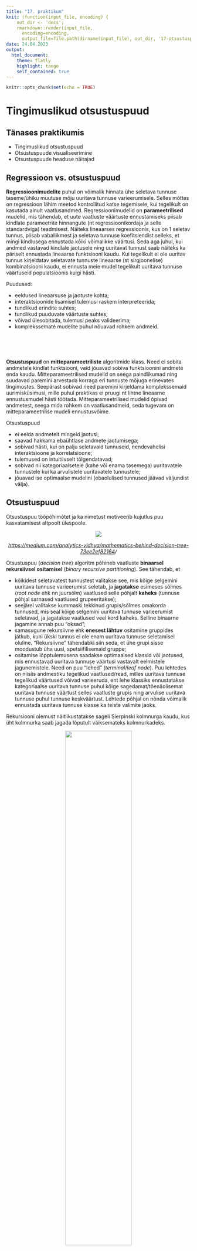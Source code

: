 ```yaml
---
title: "17. praktikum"
knit: (function(input_file, encoding) {
    out_dir <- 'docs';
    rmarkdown::render(input_file,
      encoding=encoding,
      output_file=file.path(dirname(input_file), out_dir, '17-otsustuspuud.html'))})
date: 24.04.2023
output: 
  html_document:
    theme: flatly
    highlight: tango
    self_contained: true
---
```


```r
knitr::opts_chunk$set(echo = TRUE)
```

# Tingimuslikud otsustuspuud {.tabset .tabset-pills}

## Tänases praktikumis
- Tingimuslikud otsustuspuud
- Otsustuspuude visualiseerimine  
- Otsustuspuude headuse näitajad  



## Regressioon vs. otsustuspuud 

**Regressioonimudelite** puhul on võimalik hinnata ühe seletava tunnuse taseme/ühiku muutuse mõju uuritava tunnuse varieerumisele. Selles mõttes on regressioon lähim meetod kontrollitud katse tegemisele, kui tegelikult on kasutada ainult vaatlusandmed. Regressioonimudelid on **parameetrilised** mudelid, mis tähendab, et uute vaatluste väärtuste ennustamiseks piisab kindlate parameetrite hinnangute (nt regressioonikordaja ja selle standardviga) teadmisest. Näiteks lineaarses regressioonis, kus on 1 seletav tunnus, piisab vabaliikmest ja seletava tunnuse koefitsiendist selleks, et mingi kindlusega ennustada kõiki võimalikke väärtusi. Seda aga juhul, kui andmed vastavad kindlale jaotusele ning uuritavat tunnust saab näiteks ka päriselt ennustada lineaarse funktsiooni kaudu. Kui tegelikult ei ole uuritav tunnus kirjeldatav seletavate tunnuste lineaarse (st sirgjoonelise) kombinatsiooni kaudu, ei ennusta meie mudel tegelikult uuritava tunnuse väärtuseid populatsioonis kuigi hästi.  


Puudused:  

- eeldused lineaarsuse ja jaotuste kohta;  
- interaktsioonide lisamisel tulemusi raskem interpreteerida;  
- tundlikud erindite suhtes;  
- tundlikud puuduvate väärtuste suhtes;  
- võivad ülesobitada, tulemusi peaks valideerima;  
- komplekssemate mudelite puhul nõuavad rohkem andmeid.   

<br>  
<br>  

**Otsustuspuud** on **mitteparameetriliste** algoritmide klass. Need ei sobita andmetele kindlat funktsiooni, vaid jõuavad sobiva funktsioonini andmete enda kaudu. Mitteparameetrilised mudelid on seega paindlikumad ning suudavad paremini arvestada korraga eri tunnuste mõjuga erinevates tingimustes. Seepärast sobivad need paremini kirjeldama komplekssemaid uurimisküsimusi, mille puhul praktikas ei pruugi nt lihtne lineaarne ennustusmudel hästi töötada. Mitteparameetrilised mudelid õpivad andmetest, seega mida rohkem on vaatlusandmeid, seda tugevam on mitteparameetrilise mudeli ennustusvõime. 

Otsustuspuud   

- ei eelda andmetelt mingeid jaotusi;  
- saavad hakkama ebaühtlase andmete jaotumisega;  
- sobivad hästi, kui on palju seletavaid tunnuseid, nendevahelisi interaktsioone ja korrelatsioone;  
- tulemused on intuitiivselt tõlgendatavad;  
- sobivad nii kategoriaalsetele (kahe või enama tasemega) uuritavatele tunnustele kui ka arvulistele uuritavatele tunnustele;  
- jõuavad ise optimaalse mudelini (ebaolulised tunnused jäävad väljundist välja).  



## Otsustuspuud

Otsustuspuu tööpõhimõtet ja ka nimetust motiveerib kujutlus puu kasvatamisest altpoolt ülespoole.

<center>
![](imgs/tree.png)
<p><i>[https://medium.com/analytics-vidhya/mathematics-behind-decision-tree-73ee2ef82164](https://medium.com/analytics-vidhya/mathematics-behind-decision-tree-73ee2ef82164)/</i></p>
</center>


Otsustuspuu (*decision tree*) algoritm põhineb vaatluste **binaarsel rekursiivsel ositamisel** (*binary recursive partitioning*). See tähendab, et  

- kõikidest seletavatest tunnustest valitakse see, mis kõige selgemini uuritava tunnuse varieerumist seletab, ja **jagatakse** esimeses sõlmes (*root node* ehk nn juursõlm) vaatlused selle põhjalt **kaheks** (tunnuse põhjal sarnased vaatlused grupeeritakse);   
- seejärel valitakse kummaski tekkinud grupis/sõlmes omakorda tunnused, mis seal kõige selgemini uuritava tunnuse varieerumist seletavad, ja jagatakse vaatlused veel kord kaheks. Selline binaarne jagamine annab puu "oksad";  
- samasugune rekursiivne ehk **enesest lähtuv** ositamine gruppides jätkub, kuni ükski tunnus ei ole enam uuritava tunnuse seletamisel oluline. "Rekursiivne" tähendabki siin seda, et ühe grupi sisse moodustub üha uusi, spetsiifilisemaid gruppe;   
- ositamise lõpptulemusena saadakse optimaalsed klassid või jaotused, mis ennustavad uuritava tunnuse väärtusi vastavalt eelmistele jagunemistele. Need on puu "lehed" (*terminal/leaf node*). Puu lehtedes on niisiis andmestiku tegelikud vaatlused/read, milles uuritava tunnuse tegelikud väärtused võivad varieeruda, ent lehe klassiks ennustatakse kategoriaalse uuritava tunnuse puhul kõige sagedamat/tõenäolisemat uuritava tunnuse väärtust selles vaatluste grupis ning arvulise uuritava tunnuse puhul tunnuse keskväärtust. Lehtede põhjal on nõnda võimalik ennustada uuritava tunnuse klasse ka teiste valimite jaoks.      


Rekursiooni olemust näitlikustatakse sageli Sierpinski kolmnurga kaudu, kus üht kolmnurka saab jagada lõputult väiksemateks kolmnurkadeks. 

<center>
![](imgs/Siepinski1D960.gif){width=60%}
<p><i>Sierpinski kolmnurk</i></p>
</center>


Otsustuspuid on eriti viimase 10 aasta jooksul kasutatud palju ka keeleteaduses. Näiteks uurisid [Ruutma jt (2016)](https://keeljakirjandus.ee/ee/archives/25305) otsustuspuude abil, millest võiks sõltuda eesti murretes see, kas kaassõnad *läbi*, *mööda*, *vastu*, *üle* ja *ümber* paiknevad nimisõna ees (nt *ümber järve*) või järel (*kahe kilo ümber*).  

![](imgs/ruutmaetal.jpg){width=60%}

Nad leidsid näiteks, et kui suhe, mida kaassõnafraas väljendab, märgib mingit *mõõdet* ehk kvantiteeti või ligikaudsust (*ta oli siis juba __seitsmekümne aasta ümber__*), kasutatakse kaassõna *ümber* eeskätt nimisõna järel, tagasõna ehk postpositsioonina.  
Kui aga kaassõnafraas väljendab konkreetset ruumisuhet, sõltub kaassõna asend sellest, kas nimisõna, millega see koos esineb, viitab elusale või elutule referendile. Elusatega kasutatakse samuti pigem tagasõna (nt *loomad jooksid __mu ümber__*), elututega pigem eessõna (nt *need pandi __ümber vankri__*).  


## CART

Otsustuspuude algoritmides on üht-teist erinevat, nt selles osas, mida kasutatakse vaatluste jagamise kriteerumina.   
Tuntuim algoritm on ilmselt **CART** (*Classification and Regression Tree*). CART-mudelid jagunevad  
  
- **regressioonipuudeks** (*regression tree*)  
  + uuritav tunnus on arvuline;  
  + jagunemise aluseks olevad seletavad tunnused ja konkreetsed jagunemiskohad valitakse nn minimaalse ruutvigade summa järgi **sum((y-f)^2^)**, kus *y* on uuritava tunnuse tegelik väärtus mingil andmestiku real ja *f* mingisse ühte puu lehte sattuvate vaatluste keskmine. Mida väiksem on binaarse jagunemise käigus tekkivate gruppide vaatluste erinevus gruppide keskmistest, seda parem;   
- **klassifitseerimispuudeks** (*classification tree*)  
  + uuritav tunnus on kategoriaalne;  
  + jagunemiste määramiseks minimeeritakse nn Gini indeksit, mis näitab kui "puhas" mingi leht on ehk kui erinevad tegelikud väärtused mingi ühe ennustatud klassi alla grupeeritakse. Kui indeks on 0, siis on leht täiesti puhas ehk mingisse lõpusõlme ennustatakse ainult ühesuguseid uuritava tunnuse väärtuseid. Kui mingis lehes/lõpusõlmes on võrdselt uuritava tunnuse kõiki väärtuseid, siis on leht ebapuhas. Gini indeksi leidmiseks lahutatakse 1-st 1. väärtuse osakaal ruudus + 2. väärtuse osakaal ruudus + … + N-nda väärtuse osakaal ruudus. Näiteks kui uuritaval tunnusel on kaks klassi, mis esinevad lõpusõlmes võrdse tõenäosusega, siis on ühe sõlme Gini indeks `1-(0.5^2 + 0.5^2)=0.5`. Kolme klassi puhul oleks siis Gini indeks `1-((1/3)^2+(1/3)^2+(1/3)^2)=0.67`, nelja klassi puhul `1-((1/4)^2+(1/4)^2+(1/4)^2+(1/4)^2)=0.75` jne. Kui sõlme jääb näiteks kahest uuritava tunnuse klassist ainult üks, siis on Gini indeks `1-(1^2+0^2)=0`.  
  

```r
library(rpart)
cu <- rpart::cu.summary
fit <- rpart(Mileage~Price + Country + Reliability + Type, method="anova", data=cu.summary)
plot(fit, uniform=TRUE, main="Regression Tree for Mileage", margin = 1/8)
text(fit, use.n=TRUE, all=TRUE, cex=.8, pretty = T)
```

Näites seletatakse USA 1990. aasta andmetel seda, mitu miili ühe galloni kütusega sõita saab (arvuline tunnus) vastavalt auto hinnale, tüübile, valmistamisriigile, usaldusväärsusele. Keskmine näitaja on 24.58 miili galloni kohta (kasutatud 60 auto andmeid). Kõrgeim väärtus (32.08) on ennustatud nt odavamatele kui 9446 dollarit maksvatele autodele (neid on 12), kallimatel autodel (neid on 48) hakkab omakorda mängima see, mis tüüpi auto on: väikeste autodega saab rohkem sõita kui suurtega.  

```r
kyph <- rpart::kyphosis
fit <- rpart(Kyphosis ~ Age + Number + Start, method="class", data=kyphosis)
plot(fit, uniform=TRUE, main="Classification Tree for Kyphosis", margin = 1/8)
text(fit, use.n=TRUE, all=TRUE, cex=.9)
```

Selles näites omakorda seletatakse küfoosi (lülisamba kõverdumine) olemasolu lapspatsientidel pärast korrigeerivat operatsiooni sõltuvalt patsiendi vanusest operatsiooni tegemise ajal (kuudes), selgroolülide arvust, mida operatsioon puudutas, ning sellest, mitmendast selgroolülist alates operatsiooni tehti. Patsientidest 17 oli küfoos ka pärast operatsiooni ja 64-l ei olnud (seepärast ennustatakse kogu valimile pigem klassi *absent*). Kui kõige ülemise lüli järjekorranumber, mida operatsioon puudutas, oli 8 või väiksem (mudel käsitleb seda pideva tunnusena ja seepärast lubab ka väärtust 8.5), jäi küfoos pigem alles (8-l lapsel puudu, 11-l olemas). Kui alustati sellest altpoolt (eriti kui altpoolt kui 14. lüli), siis saadi haigusest pigem lahti, ehkki rolli mängis ka see, mis vanuses operatsioon tehti.      

<center>
<p><i>https://www.statmethods.net/advstats/cart.html</i></p>
<p><i>Vaata andmestikke `install.packages("rpart")`, `rpart::cu.summary`</i> ja <i>`rpart::kyphosis`.</i></p>
</center>


Probleeme klassikaliste otsustuspuu algoritmidega:  

- Võivad kergesti **ülesobitada** ja jaguneda nii kaua, kuni puu vastab igale andmestiku nüansile. See tähendab aga ka, et need mudelid pole enam hästi üldistatavad mõne teise valimi jaoks. Selle vältimiseks peaks puid **"trimmima"** (ingl *pruning*).   
  + Eeltrimmimise puhul tuleb enne puu kasvatamist teha mõned otsused, nt otsustada, et on mingi kindel arv lehti, mis puul võib lõpuks olla, või et igas lehes peab olema kindel hulk vaatlusi. Samuti võib otsustada, et lõpetame puu kasvatamise, kui mingi tingimus on saavutatud, nt kui kõik vaatlused igas lehes on samast klassist.   
  + Järeltrimmimise puhul vaadatakse, kas mingid alamjagunemised puus annavad kokkuvõttes paremaid tulemusi, kui see, kui asendada need lihtsalt lehega, kus on arvulise uuritava tunnuse puhul tunnuse keskväärtus või kategoriaalse uuritava tunnuse puhul selle sagedasem tase/klass.   
- Kalduvad sõlmedes **eelistama tunnuseid**, mis viiksid võimalikult suure puuni, st arvulisi tunnuseid ja selliseid kategoriaalseid tunnuseid, millel on rohkem tasemeid, sest need annavad justkui rohkem infot.  


## Tingimuslik otsustuspuu

R-is on puumudelite tegemiseks erinevate algoritmidega paketid `rpart`, `tree`, `maptree`, `party`, `partykit` jt.  

Meie vaatame lähemalt natuke uuemat **tingimusliku otsustuspuu** algoritmi (*conditional inference tree*), mis kasutab sõlmedes ositamise alusena *p*-väärtusi (mitte nt mõnd informatsioonikriteeriumit, nagu Gini-indeks). Seletavate tunnuste valik ei ole kallutatud ja puud ei ole ülesobitamise hirmus vaja trimmida. Edaspidi viitame otsustuspuu nimetusega just tingimuslikule otsustuspuule.  


Kasutame siin paketti `partykit` ja selle funktsiooni `ctree()` (loe dokumentatsiooni [siit](https://cran.r-project.org/web/packages/partykit/vignettes/ctree.pdf) või [siit](https://cran.r-project.org/web/packages/partykit/partykit.pdf)). `partykit` on paketi `party` edasiarendus koos lisavõimalustega visualiseerimiseks.    

```r
# Installi ja laadi pakett

# install.packages("partykit")
library(partykit)
```

## Näide 1: kategoriaalne uuritav tunnus

Võtame sama andmestiku `ade_peal.csv`, millel tegime logistilise regressiooni mudelit ning mudeldame nüüd andmestikku otsustuspuude kaudu.

```r
ade_peal <- read.delim("data/ade_peal.csv", encoding = "UTF-8", stringsAsFactors = TRUE)
ade <- ade_peal[ade_peal$cx == "ade",] # ainult alalütleva käände andmed
peal <- ade_peal[ade_peal$cx == "peal",] # ainult peal-kaassõna andmed

set.seed(1) # seeme juhusliku valiku tegemise korratavuseks
juh_id <- sample(x = 1:nrow(peal), # võta ridadelt 1 kuni 1310 juhuslik valim,
                 size = nrow(ade), # mille suurus oleks sama, mis ade-andmestikul
                 replace = F) # ära korda ühtegi vaatlust

peal_juhuvalim <- peal[juh_id,] # võta peal-andmestikust ainult juhuslikult valitud read
dat <- droplevels(rbind(ade, peal_juhuvalim)) # liida kaks andmestikku ridupidi uuesti kokku
```


```r
library(partykit)

# Teeme puumudeli
puu1 <- ctree(cx ~ TR_liik + tegusõna_klass + LM_mobiilsus + LM_komplekssus + LM_pikkus_log + sõnajärg + murderühm, 
              data = dat)

# Visualiseerime mudelit
plot(puu1)
```

Vaikimisi sätetega tehakse üsna keerukas puu. Saame paremini sõlmi eraldi vaadata.

```r
plot(puu1[3]) # 3. sõlmest (vasakul sõlm murderühm) edasi jagunemine 
plot(puu1[2]) # 2. sõlmest (vasakul sõlm TR_liik) edasi jagunemine
```


Võime aga lihtsama tõlgendamise eesmärgil siin puud ka veidi trimmida. Sellega vähendame mudeli täpsust, aga samas vähendame ka ülesobitamise võimalust. Lisame funktsiooni argumendi `minbucket = 200`, millega ütleme, et igas lehes peab olema vähemalt 200 vaatlust (vaikimisi on `minbucket` 7). Ütleme ka argumendiga `alpha = 0.01`, et 1. tüüpi vea tegemise võimalus sõlmedes (tunnuse alusel jagatakse andmeid edasi, ehkki tegelikult on seletava ja uuritava tunnuse vaheline seos juhuslik) võiks olla ainult 1%, ehk olulisusnivoo α = 0,05 asemel kasutame nivood α = 0,01.

```r
puu2 <- ctree(cx ~ TR_liik + tegusõna_klass + LM_mobiilsus + LM_komplekssus + LM_pikkus_log + sõnajärg + murderühm, 
              data = dat,
              control = ctree_control(minbucket = 200, alpha = 0.01))
plot(puu2)
```

- Näeme, et kõige esimese jagunemise jaoks valitakse tunnus **`LM_mobiilsus`**, mis jagab vaatlused kahte klassi selle põhjal, kas kohasõna on liigutatav või staatiline. Enamasti on esimese jagunemise jaoks valitud tunnus üks uuritava tunnusega kõige tugevamalt seotud tunnustest, samas mitte tingimata ise see ainuke tugevasti seotud tunnus.    
- Järgmise jagunemise jaoks on grupis "liigutatav" valitud tunnus **`TR_liik`** (asesõna ja verbifraas eristuvad *peal*-konstruktsiooni kasutuses liigutatavate kohasõnadega nimisõnafraasist) ning grupis "staatiline" tunnus **`murderühm`** (eristuvad vaatlused, mis tulevad Kesk- või Lõuna-murderühma kõnelejatelt, ja vaatlused, mis tulevad Ranniku- või Saarte-murderühma kõnelejatelt).  
- Nendes gruppides enam rohkem jagunemisi ei ole. Kõige all on esitatud puu "lehed", mis vaikimisi kuvavad uuritava tunnuse klasside/tasemete esinemise tõenäosused. Näiteks vaatlustele, mille puhul kohasõna on liigutatav ja trajektori (selle, mis millegi peal asub) fraasiliik asesõna või verbifraas (`Node 3`), ennustatakse *peal*-konstruktsiooni esinemise tõenäosuseks ~0.8 ja mitte-esinemise tõenäosuseks ~0.2. Siia vaatluste gruppi kuulub 250 vaatlust (`n = 250`). Kuna *peal* esinemise tõenäosus on suurem kui selle mitte-esinemise tõenäosus, on nendele vaatlustele ennustatud `cx` **klass** "peal".
 

Kokku on puul 7 sõlme (lehed kaasa arvatud). Nende info on mudelis listide kujul.

```r
# Info puu kohta
str(puu2, max.level = 1)

# 1. sõlme info: LM_mobiilsus = "liigutatav" ja LM_mobiilsus = "staatiline"
# See näitab terve puu jagunemisi
# Sama, mis lihtsalt puu2
puu2[[1]]

# 7. sõlme info: paremalt 1. lõpuleht
puu2[[7]]

# 6. sõlme info: paremalt 2. lõpuleht
puu2[[6]]
```

Iga sõlme/jagunemise kohta näeme niisiis 

- selle numbrit,  
- edasisi jagunemisi (kui on),  
- lõpusõlmedesse/lehtedesse ennustatud klasse (vastavalt sellele, milline uuritava tunnuse tase esineb kõige suurema tõenäosusega),  
- vaatluste arvu lõpusõlmedes/klassides (`n`)   
- ning ennustatud klassi veaprotsenti (`err`) ehk nende vaatluste osakaalu, mis jäävad vähemusse. Ehk kui nt 6. sõlme (lõpulehe) ennustatud klass on "ade" ning err = 49.4%, on järelikult sellesse lehte jagatud tegelike vaatluste hulgas "peal" osakaal 0.494 ja "ade" osakaal seega 0.506. See leht ei ole niisiis kuigi stabiilne.

Kui vaatame nüüd uuesti üldpilti, siis näeme, et liigutatavate kohtade hulgas (`LM_mobiilsus = "liigutatav"`) on *peal*-konstruktsiooni esinemise tõenäosus keskmiselt suurem kui staatiliste kohtade hulgas (`LM_mobiilsus = "staatiline"`), ent *peal*-konstruktsiooni esinemist mõjutavad kummaski rühmas veel muud tegurid, mis esinemise tõenäosust tõstavad või langetavad.

Vaatame lähemalt näiteks 1) konteksti, kus *peal*-konstruktsiooni esinemise tõenäosus on kõige suurem (`Node 3`), ning 2) konteksti, kus see on kõige väiksem (`Node 7`).  

**1) _peal_ esinemise tõenäosus on kõige suurem** (79.4%) kontekstis, kus  

- kohasõna viitab liigutatavale objektile (nt *laud*),
- trajektor on kas asesõna (*see*) või verbifraas (nt *tantsitakse*).  

```r
puu2[[3]]
# näiteks "tantsitakse laua peal"
```

Vaatame, kas andmestikus nendele tunnustele vastavate vaatluste arv klapib.  
```r
library(tidyverse)
dat %>%
  filter(LM_mobiilsus == "liigutatav",
         TR_liik %in% c("asesõna", "verbifraas")) %>%
  nrow()

```


**2) _peal_ esinemise tõenäosus on kõige väiksem** (24%) kontekstis, kus  

- kohasõna viitab staatilisele objektile (nt *heinamaa*),  
- kõneleja on Ranniku- või Saarte-murderühma kõneleja.  

```r
puu2[[7]]
# näiteks "lehm on heinamaal"
```

Vaatame, kas andmestikus nendele tunnustele vastavate vaatluste arv klapib.  
```r
dat %>%
  filter(LM_mobiilsus == "staatiline",
         murderühm %in% c("Ranniku", "Saarte")) %>%
  nrow()
```


Igas sõlmes võistleb jagunemise tekitamiseks omavahel mitu seletavat tunnust, mille hulgast valitakse *p*-väärtuse alusel ainult 1. Seda, mis tunnused veel sõlmedes kandideerisid, saab vaadata käsuga `sctest.constparty()`.

```r
# Kõikide sõlmede jagunemised
# sctest.constparty(puu2)

# 1. sõlme jagunemine
sctest.constparty(puu2)[1]
```


Selline info võib olla informatiivne siis, kui sõlme valitud seletav tunnus oli ainult õige natuke parem kui mõni teine tunnus, mida jagunemiseks ei valitud.
Esimese sõlme jagunemises näeme, et kõik tunnused peale trajektori liigi (!), kohafraasi pikkuse ja sõnajärje on uuritava tunnusega statistiliselt oluliselt seotud, ent kohasõna mobiilsuse *p*-väärtus oli mitu korda väiksem kui teiste tunnuste *p*-väärtused, seega valiti see esimese jagunemise aluseks. Mida allapoole puus aga liigume, seda väiksemaks jääb jagunemiseks sobivate tunnuste valik.  
Seda, mis statistikut tunnustevahelise seose hindamiseks kasutatakse, sõltub sellest, mis tüüpi (arvuline/kategoriaalne) on seletav tunnus ja mis tüüpi on uuritav tunnus. Loe soovi korral rohkem nt [siit](https://stats.stackexchange.com/questions/144143/what-is-the-test-statistics-used-for-a-conditional-inference-regression-tree).

Miks siis see `TR_liik` ikkagi siin puus 2. sõlmes oluliseks osutus, kui ta uuritava tunnuse varieerumisega 1. sõlmes individuaalselt üldse seotud ei ole ning osutus ebaoluliseks ka regressioonis?  

```r
sctest.constparty(puu2)[2]
```

Puumudelid töötavad n-ö lokaalselt, st iga järgmist olulist tunnust otsitakse eelnevate jagunemiste põhjal saadud gruppides, mitte enam tervest andmestikust. Regressioon jällegi hindab mõjusid n-ö globaalselt, fikseerides küll mingi kindla võrdluskonteksti, ent hinnates kõiki parameetreid sellesama konteksti suhtes.
Nõnda on puumudelid peamõjude tuvastamisel pisut kehvemad kui regressioonimudelid (näiteks ei saa me siit kuskilt teada, et tegelikult on ka kohafraasi komplekssus tugevalt *peal*- ja käändekonstruktsiooni varieerumisega seotud). Samas võimaldavad need hõlpsamalt leida ning visualiseerida interaktsioone ning tähele tuleb siinjuures panna ka, milliste parameetritega puu oleme ehitanud. Kui lubame näiteks, et lõpusõlmes võib olla ka ainult 50 vaatlust, et minna arvesse kui uuritava tunnuse suhtes teistest erinev vaatluste klass, leiame jooniselt jälle ka kohasõna komplekssuse, mis mängib olulisemat rolli Kesk- ja Lõuna-murderühma staatiliste kohasõnadega.  

```r
plot(ctree(cx ~ TR_liik + tegusõna_klass + LM_mobiilsus + LM_komplekssus + LM_pikkus_log + sõnajärg + murderühm, 
              data = dat,
              control = ctree_control(minbucket = 50, alpha = 0.01)))
```



## Näide 2: arvuline uuritav tunnus

Ehkki otsustuspuude kasutamine on tavalisem klassifitseerimisprobleemide puhul, saab seda küllalt edukalt kasutada ka regressiooniülesannetes, st mingi arvulise uuritava tunnuse keskväärtuse ennustamise jaoks.

Uurime näiteks puumudelitega uuesti kõigepealt seda, kas sõna äratundmiseks kuluv aeg sõltub sõna pikkusest ja sagedusest.

### Reaktsiooniaeg

```r
ldt <- read.csv("data/ldt.csv")
puu3 <- ctree(Mean_RT ~ Length + Freq, 
              data = ldt)
plot(puu3)
```

Regressioonipuu visuaalne väljund (vaikimisi karpdiagramm) annab iga lõpliku sõlme kohta uuritava tunnuse ennustatud kvartiiljaotuse selles sõlmes.  

Näeme, et reaktsiooniaega mõjutab eeskätt sõna pikkus: kui sõna on pikem kui 10 tähemärki, siis on reaktsiooniaeg pikem kui siis, kui sõna pikkus on kuni 10 tähemärki. Lühemate sõnade puhul jällegi tekib erinevus lühikeste (<= 7 tm) ja keskmise pikkusega (>7 tm) sõnade vahel. Nendes gruppides omakorda hakkab rolli mängima sõna sagedus: mõlemal juhul on sagedamate sõnade äratundmiseks kuluv aeg lühem.

Mudelist saame kätte ka iga vaatluste grupi ennustatud keskväärtuse.
```r
# 9. sõlme info
puu3[[9]]
```

Arvuliste uuritavate tunnustega näitab iga lehe *n* endiselt sellesse rühma kuuluvate vaatluste arvu, ent *err* sedapuhku jääkide ruutude summat, mis mäletatavasti oli seotud üksikute vaatluste erinevusega grupi keskmisest.  
```r
# 10 tähemärgist pikemate sõnade reaktsiooniajad
(pikad_RT <- ldt[ldt$Length > 10,]$Mean_RT)

# 10 tähemärgist pikemate sõnade keskmine reaktsiooniaeg
(kesk <- mean(pikad_RT))

# Jääkide ruutude summa
sum((pikad_RT-kesk)^2)
```

Mida suurem on jääkide ruutude summa, seda erinevamad vaatlused sellesse lehte kuuluvad. Näiteks joonise järgi peaks olema sõlmes 8 jääkide ruutude summa väiksem, kuna karpdiagrammi kuju viitab sellele, et vaatlused on koondunud tihedamalt keskväärtuse ümber.

```r
puu3[[8]]
```

Konkreetne arv mõistagi sõltub sellest, mis ühikutes on uuritav tunnus. Näiteks kui teisendaksime reaktsiooniaja millisekunditest minutitesse, oleks sõlmede `err` väärtused peaaegu 0. 

```r
ldt %>%
  mutate(Mean_RT_min = Mean_RT/1000/60) %>%
  ctree(Mean_RT_min ~ Length + Freq, data = .)
```


### Häältesaak

Vaatame nüüd uuesti ka 2019. a valimiste andmeid.

```r
load("data/kandidaadid.RData")
puu4 <- ctree(haali_kokku ~ sugu + haridus + sodiaak, 
              data = kandidaadid, 
              subset = haridus != "Algharidus")
plot(puu4)
```

Kuna häältesaak on tugevalt madalamate väärtuste poole kaldu, siis on parem ka puumudelis kasutada logaritmitud uuritavat tunnust, et vähendada erandlikult palju hääli saanud kandidaatide mõju.

```r
puu5 <- ctree(log(haali_kokku) ~ sugu + haridus + sodiaak, 
              data = kandidaadid, 
              subset = haridus != "Algharidus")
plot(puu5)
```

Näeme, et kõrgharidusega kandidaatide seas statistiliselt olulist erinevust mees- ja naiskandidaatide häältesaagis ei olnud, aga kesk- ja põhiharidusega kandidaatide seas said naised keskmiselt pisut vähem hääli. Näeme siiski ka, et see erinevus ei ole väga suur. Kandidaadi tähtkuju häältesaagi puhul mingit rolli ei mängi.

```r
puu5
```


Teeme mõned seletavad tunnused juurde ja proovime neid ka mudelisse panna.  
```r
# Kas kandidaat kasutab meili?
kandidaadid$kasutab_meili <- as.factor(ifelse(grepl("@", kandidaadid$kontaktandmed), "jah", "ei"))

# Kui pikk on kandidaadi nimi
kandidaadid$nime_pikkus <- nchar(kandidaadid$nimi)

# Kui vana kandidaat on?
kandidaadid$vanus <- 2019 -as.numeric(substr(kandidaadid$sunniaeg, 1, 4))

puu6 <- ctree(log(haali_kokku) ~ sugu + haridus + sodiaak + kasutab_meili + 
                nime_pikkus + vanus, 
              data = kandidaadid, 
              subset = haridus != "Algharidus")
plot(puu6)
```

Ühelgi lisatud tunnusel ei ole kandidaadi saadud häälesaagiga puumudelis olulist seost.


**Ülesanne**: kontrolli, kas mõni vaadeldud tunnustest mõjutas logaritmitud häältesaaki 2023. aasta valimistel?  

```r
# loe kategoriaalsed tunnused sisse faktoritena
valimised <- read.delim("data/kandidaadid_2023.csv", stringsAsFactors = T)
valimised$kasutab_meili <- as.factor(ifelse(grepl("@", valimised$kontakt), "jah", "ei"))
valimised$nime_pikkus <- nchar(as.character(valimised$nimi))

names(valimised)
```



## Oluliste seoste puudumine

Vaatame veel, mis saab siis, kui ühelgi seletaval tunnusel ei ole uuritava tunnuse seletamisel olulist rolli.

```r
load("data/kysimustik_2023.RData")

# Kategoriaalne uuritav tunnus
puu7 <- ctree(lemmikloom ~ ., data = kysimustik)
plot(puu7)

# Arvuline uuritav tunnus
puu8 <- ctree(kaua_opid ~ kogemused_kvant + lemmikjook + kursuse_labimine, 
              data = kysimustik)
plot(puu8)
```

Sel juhul saame lihtsalt uuritava tunnuse jaotuse andmetes.


## Visualiseerimine

Pakett `partykit` pakub rea võimalusi otsustuspuude visualiseerimiseks. Vaatame neist paari.
Põhilised elemendid, mida graafikul saame modifitseerida, on

- `inner_panel`: puu sõlmed, kust jagatakse vaatlused mingi tunnuse alusel kaheks;  
- `terminal_panel`: puu lehed ehk mudeli lõpusõlmed, kus on klassid, tõenäosused jms.

Neid elemente saavad omakorda muuta erinevad `node`-funktsioonid, nt

- `node_inner()`: üldine sisemiste sõlmede modifitseerimise funktsioon  
- `node_terminal()`: üldine lõpusõlmede modifitseerimise funktsioon  
- `node_barplot()`: tulpdiagrammesitus kategoriaalse uuritava tunnuse klassidele
- `node_boxplot()`: karpdiagrammesitus arvulisele uuritavale tunnusele
- jne (vt lähemalt [siit](https://www.rdocumentation.org/packages/partykit/versions/1.2-5/topics/panelfunctions))


```r
# Teeme visualiseerimise näitlikustamiseks 
# ühe veidi rohkem trimmitud puu, kus 
# alpha = 0.01 ja 
# minimaalne vaatluste arv klassides on 200.
puu9 <- ctree(cx ~ TR_liik + tegusõna_klass + LM_mobiilsus + LM_komplekssus + LM_pikkus_log + sõnajärg + murderühm, 
              data = dat, 
              control = ctree_control(alpha = 0.01, 
                                      minbucket = 200))

plot(puu9)
```


```r
# Kuva puu lehed ilma tulpdiagrammita
# Tee tekst graafikul väiksemaks ja halliks
# Kuva sisemised sõlmed ilma numbri ja p-väärtuseta
plot(puu9, 
     type = "simple", 
     gp = gpar(fontsize = 9, 
               col = "darkslategrey"), 
     inner_panel = node_inner(obj = puu9, 
                              id = FALSE, 
                              pval = FALSE))


# Tee tekst graafikul väiksemaks ja halliks
# Kuva sisemised sõlmed ilma numbri ja p-väärtuseta
# Kuva lõpulehed tulpdiagrammina, kus
# tulbad on üksteise kõrval ja vastupidises järjekorras
# ning värvitud oranžiks ja halliks.
plot(puu9, 
     gp = gpar(fontsize = 8, 
               col = "darkslategrey"), 
     inner_panel = node_inner(obj = puu9, 
                              id = FALSE, 
                              pval = FALSE), 
     terminal_panel = node_barplot(obj = puu9, 
                                   beside = TRUE, 
                                   reverse = TRUE, 
                                   fill = c("orange2", 
                                            "grey35")))

```



Lisaks `partykit`-paketi enda võimalustele on üsna värskelt välja tulnud ka pakett `ggparty`, mis on tehtud `ggplot2` laiendusena `partykit` paketi objektide visualiseerimiseks. Kui rohkem huvi, tasub selle kohta uurida nt [siit](https://cran.r-project.org/web/packages/ggparty/vignettes/ggparty-graphic-partying.html) või [siit](https://luisdva.github.io/rstats/plotting-recursive-partitioning-trees/).

```r
# install.packages("ggparty")
library(ggparty)

ggparty(puu9) + 
  geom_edge() + # "oksad"
  geom_edge_label(max_length = 5) + # okste tekst lühendada
  geom_node_label( # sõlmede tekst
    ids = "inner", # puu sisemistele sõlmedele
    line_list = list(
      aes(label = splitvar), # ühel real tunnuse nimi
      aes(label = paste("N = ", # teisel real kleebi kokku "N = " ja
                        nodesize))), # vaatluste arv
    line_gpar = list( # teksti graafilised parameetrid
      list(size = 13), # tunnuse nime suurus
      list(size = 10))) + # vaatluste arvu suurus
  geom_node_label( # sõlmede tekst
    ids = "terminal", # puu lõpusõlmedele ("lehtedele")
    aes(label = paste0("Sõlm ", # kleebi kokku "Sõlm ",
                       id, # sõlme number
                       ", N = ", # tekst " , N = " ja
                       nodesize)), # vaatluste arv
    nudge_y = 0.015, # liiguta teksti natuke kõrgemale
    nudge_x = 0.02) + # liiguta teksti natuke paremale
  geom_node_plot( # lõpusõlmede ehk lehtede joonis
    gglist = list( # siia sisse tulevad kõik ggploti tavalised funktsioonid
      geom_bar(aes(x = "",
                   fill = cx),
               position = "fill",
               color = "grey50"),
      theme_minimal(),
      scale_fill_manual(values = c("grey35",
                                   "orange2")),
      labs(x = "", y = ""),
      scale_y_continuous(breaks = c(0,0.5,1))))
```



## Otsustuspuude headuse näitajad

Nii nagu logistilises regressiooniski ennustab otsustuspuu sisuliselt igale teatud omadustega vaatlusele mingi uuritava tunnuse klassi (kat. uuritava tunnusega) või keskväärtuse (arv. uuritava tunnusega), mille põhjalt saab hinnata mudeli sobivust päris andmetega.

### Kategoriaalne uuritav tunnus


```r
# Visualiseerime puud
plot(puu2, 
     gp = gpar(fontsize = 8))
```

Nagu logistilises regressioonis, saame ka kategoriaalse uuritava tunnusega puumudeli puhul hinnata mudeli headust **klassifitseerimistäpsuse** abil.  

```r
# Mudeli ennustatud klassid
# Puumudeli puhul saab funktsiooniga predict()
# kategoriaalse uuritava tunnuse puhul
# vaikimisi kohe ennustatud klassid, mitte tõenäosused.
# Klassi kohal olev number näitab selle lehe/lõpusõlme
# numbrit, kuhu vaatlus on klassifitseeritud.
enn <- predict(puu2)
head(enn)

# Vaatluste tegelikud uuritava tunnuse klassid
teg <- dat$cx
head(teg)

# Ennustatud ja tegelike klasside risttabel
(t <- table(teg, enn))

# Klassifitseerimistäpsus
(klass <- (t["peal", "peal"]+t["ade", "ade"])/sum(t)) # klassifitseerimistäpsus
# või ka sum(diag(t))/sum(t)
```

Meie puumudel ennustab ~63% juhtudest vaatlusele õige uuritava tunnuse klassi. See on pisut parem kui ilma seletavate tunnusteta kõikidele vaatlustele lihtsalt sagedamat või suvaliselt üht klassi ennustades (50%).

```r
prop.table(table(dat$cx))
```

Binaarse uuritava tunnuse puhul saab leida ka **C-indeksi/AUC**, mis hindab mudeli eristusvõimet mitte ennustatud klasside, vaid tõenäosuste põhjal. Kuna nüüd on meil vaja tõenäosusi, lisame funktsiooni `predict()` argumendi `type = "prob"`. See annab meile iga vaatluse jaoks ennustatud "ade" ja "peal" klassi tõenäosused (kokku annavad 1).

```r
head(predict(puu2, type = "prob"))
```

C-indeksi arvutamiseks vajame sellest tabelist ainult ühe klassi tõenäosusi ("peal").

```r
# Leiame puumudeli ennustatud tõenäosused
enn_probs <- predict(puu2, type = "prob")[,"peal"]
head(enn_probs)

# Teisendame uuritava tunnuse tegelikud väärtused
# samuti tõenäosusteks 0 ("ei") ja 1 ("jah")
teg_probs <- ifelse(dat$cx == "peal", 1, 0)

library(Hmisc)
# C-indeks
somers2(enn_probs, teg_probs)

# Või
library(pROC)
auc(teg, enn_probs)
```

Kuna meie C väärtus on veidi väiksem kui 0.7, võime paigutada mudeli eristusvõime kehva ja rahuldava piirimaile. Ilmselt aitaks, kui oleksime oma *p*-väärtuste ja lõpusõlmede vaatluste arvuga natuke heldemad ega trimmiks puud nii rangelt. Teisalt võib see viia selleni, et meie puumudel hakkab ülesobitama ega tööta teistel valimitel eriti hästi.      

Kui uuritaval tunnusel on rohkem kui 2 klassi, on AUC kasutamine pisut keerukam. On pakutud, et sellisel juhul võib leida eraldi AUC-väärtused kõikide tunnuse klasside paaride vahel ning seejärel võtta nende aritmeetiline keskmine. Selleks on R-is eraldi funktsiooon [`multiclass.roc()`](https://www.rdocumentation.org/packages/pROC/versions/1.16.1/topics/multiclass.roc) paketist `pROC`.


### Arvuline uuritav tunnus

Arvulise uuritava tunnusega mudeli jaoks vaatame uuesti reaktsiooniaegade andmestikku.  

```r
plot(puu3, gp = gpar(fontsize = 8))
```

Üheks variandiks hinnata mudeli ligikaudset headust on leida mudeli ennustatud keskväärtuste ja tegelike vaatluste väärtuste vaheline korrelatsioon.

```r
# Leia ennustatud reaktsiooniajad
enn <- predict(puu3)
head(enn)

# Tegelikud reaktsiooniajad
teg <- ldt$Mean_RT
head(teg)

# Ennustatud ja tegelike väärtuste korrelatsioon
cor(enn, teg)
```

Vaikimisi kasutab funktsioon `cor()` mäletatavasti Pearsoni korrelatsioonikordajat, mille kasutamise eelduseks on see, et tunnused on normaaljaotusega ning tunnuste vahel on lineaarne seos. Ehkki puumudelite hindamise puhul seda sageli ignoreeritakse ning lähtutakse Pearsoni kordajast kui ligikaudsest näitajast, võiksime siiski selle kasutamise eeldused üle kontrollida.

```r
# Lineaarne seos?
ggplot(data = data.frame(enn, teg), 
       aes(x = teg, y = enn)) +
  geom_point(alpha = 0.5) +
  geom_smooth() +
  ggtitle("Ennustatud ja tegelikud väärtused")

# Normaaljaotusega tunnused?
par(mfrow=c(1,2))
hist(teg)
hist(enn)

shapiro.test(teg)
shapiro.test(enn)

# Aga logaritmides?
hist(log(teg))
hist(log(enn))

shapiro.test(log(teg))
shapiro.test(log(enn))
par(mfrow=c(1,1))
```

Kuna meil ei ole tegemist päris lineaarse seosega ja logaritmimine lähendab normaaljaotusele ainult tegelike reaktsiooniaegade jaotust, siis oleks hea kontrollida mudeli headuse hindamisel seost ka Spearmani korrelatsioonikordajaga.

```r
cor(enn, teg, method = "spearman")
```

Selleks, et puumudeli (ligikaudset) headust võiks võrrelda ka nt lineaarse regressioonimudeli omaga, võib korrelatsioonikordaja põhjal leida mudeli poolt seletatud varieerumise protsendi **R^2^**.

```r
cor(enn, teg, method = "pearson")^2
```


Teine variant jõuda sellesama Pearsoni-põhise R^2^-ni on lahutada 1st **koguruutude summa** (*Total Sum of Squares*) ja **jääkide ruutude summa** (*Residual Sum of Squares*) jagatis.
```r
# koguruutude summa (Total Sum of Squares): 
# seletamata variatsioon andmetes
TSS <- sum((teg - mean(teg))^2) 

# jääkide ruutude summa (Residual Sum of Squares): 
# seletamata variatsioon pärast seletavate tunnuste kasutamist
RSS <- sum((teg - enn)^2)

# R-ruut
(R2 <- 1-RSS/TSS)
```


## Otsustuspuude valideerimine

Tingimuslikud otsustuspuud on väga head tunnustevaheliste interaktsioonide visuaalseks vaatlemiseks, ent need ei ole kõige stabiilsemad mudelid ning võivad olla tundlikud sisendandmete suhtes. Kõikumised andmestikus võivad anda natuke teistsuguse lõpptulemuse, eriti väiksemate andmestike puhul. 

Selleks, et ühe puu põhjalt mitte liiga palju järeldada, tuleks mudelit valideerida. Valideerimiseks võib andmestiku jagada jällegi kaheks: treening- ja testandmeteks. Treeningandmetel tehtud mudeli ennustusi saab testida testandmetel funktsiooniga `predict(puumudel, newdata = testandmestik)` ning arvutada nende põhjalt mudeli täpsuse näitajad.

Teeme seda siin ilma puud trimmimata (st jätame määramata argumendid `minbucket` ja `alpha`).  

```r
# Võtame treeningandmestikku 70% originaalandmestiku vaatlustest
set.seed(100)
trenn_id <- sample(1:nrow(dat), round(0.7*nrow(dat)), replace = FALSE)

trenn <- dat[trenn_id,]
test <- dat[-trenn_id,]

puu_trenn <- ctree(cx ~ TR_liik + tegusõna_klass + LM_mobiilsus + LM_komplekssus + LM_pikkus_log + sõnajärg + murderühm, 
                   data = trenn)
```


Mudeli täpsus treeningandmestikul:  
```r
enn_trenn <- predict(puu_trenn)
teg_trenn <- trenn$cx
t_trenn <- table(teg_trenn, enn_trenn)
# klassifitseerimistäpsus
(klass_trenn <- (t_trenn["peal","peal"]+t_trenn["ade", "ade"])/sum(t_trenn))


# library(Hmisc)
enn_probs_trenn <- predict(puu_trenn, type = "prob")[,"peal"]
teg_probs_trenn <- ifelse(trenn$cx == "peal", 1, 0)
somers2(enn_probs_trenn, teg_probs_trenn)["C"]
```

Mudeli täpsus testandmestikul:  
```r
enn_test <- predict(puu_trenn, newdata = test)
teg_test <- test$cx
t_test <- table(teg_test, enn_test)
# klassifitseerimistäpsus
(klass_test <- (t_test["peal","peal"]+t_test["ade","ade"])/sum(t_test))


# library(Hmisc)
enn_probs <- predict(puu_trenn, newdata = test, type = "prob")[,"peal"]
teg_probs <- ifelse(test$cx == "peal", 1, 0)
somers2(enn_probs, teg_probs)["C"]
```

Antud juhul sobib mudel enam-vähem kirjeldama ka testandmestikku, ent kui headuse näitajad test- ja treeningandmestiku vahel on väga erinevad, siis võib proovida mudelit erinevate parameetrite abil trimmida (vt `control = ctree_control()`).


Teine variant ennustustes kindlamaks saamiseks on kasutada nn **ansamblimeetodeid** (*ensemble methods*) nagu juhumetsad, millest räägime järgmises praktikumis.


## Kordamisküsimused

#### 1. Millised alljärgnevatest tunnusetüüpidest saavad olla otsustuspuu uuritavaks tunnuseks?

a) Arvuline tunnus
b) Kahe tasemega kategoriaalne tunnus
c) Enam kui kahe tasemega kategoriaalne tunnus



#### 2. Milline väide on õige?

a) Mida erinevamaid väärtusi puu lehtedesse ennustatakse, seda parem otsustuspuu mudel.  
b) Puu trimmimine teeb mudeli konkreetsetele andmetele sobivamaks.  
c) Arvulise uuritava tunnuse puhul ennustatakse puu lehtedes uuritava tunnuse keskväärtust.  
d) Kategoriaalse uuritava tunnuse puhul ennustatakse puu lehtedes tunnuse sagedaimat/tõenäolisemat klassi.  


<br>
<br>



## Järgmisel korral

- Juhumetsad (*random forests*)